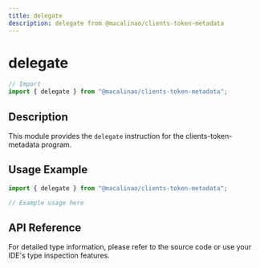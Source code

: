 ```yaml
---
title: delegate
description: delegate from @macalinao/clients-token-metadata
---
```


# delegate

```typescript
// Import
import { delegate } from "@macalinao/clients-token-metadata";
```

## Description

This module provides the `delegate` instruction for the clients-token-metadata program.

## Usage Example

```typescript
import { delegate } from "@macalinao/clients-token-metadata";

// Example usage here
```

## API Reference

For detailed type information, please refer to the source code or use your IDE's type inspection features.
